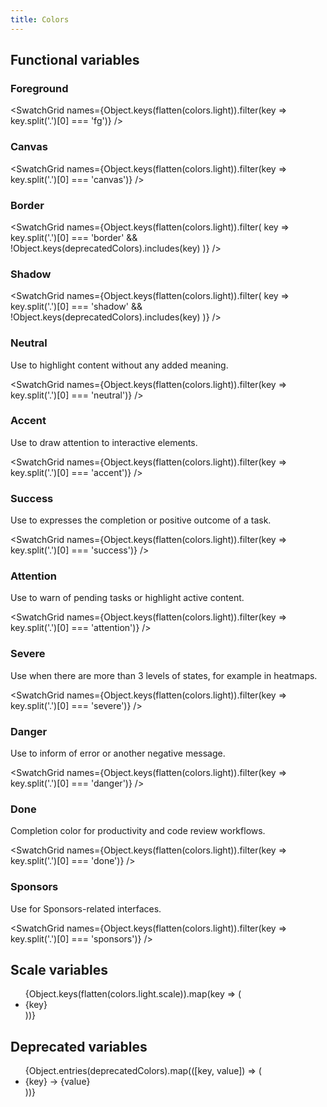 ```yaml
---
title: Colors
---
```



## Functional variables

### Foreground

<SwatchGrid names={Object.keys(flatten(colors.light)).filter(key => key.split('.')[0] === 'fg')} />

### Canvas

<SwatchGrid names={Object.keys(flatten(colors.light)).filter(key => key.split('.')[0] === 'canvas')} />

### Border

<SwatchGrid
  names={Object.keys(flatten(colors.light)).filter(
    key => key.split('.')[0] === 'border' && !Object.keys(deprecatedColors).includes(key)
  )}
/>

### Shadow

<SwatchGrid
  names={Object.keys(flatten(colors.light)).filter(
    key => key.split('.')[0] === 'shadow' && !Object.keys(deprecatedColors).includes(key)
  )}
/>

### Neutral

Use to highlight content without any added meaning.

<SwatchGrid names={Object.keys(flatten(colors.light)).filter(key => key.split('.')[0] === 'neutral')} />

### Accent

Use to draw attention to interactive elements.

<SwatchGrid names={Object.keys(flatten(colors.light)).filter(key => key.split('.')[0] === 'accent')} />

### Success

Use to expresses the completion or positive outcome of a task.

<SwatchGrid names={Object.keys(flatten(colors.light)).filter(key => key.split('.')[0] === 'success')} />

### Attention

Use to warn of pending tasks or highlight active content.

<SwatchGrid names={Object.keys(flatten(colors.light)).filter(key => key.split('.')[0] === 'attention')} />

### Severe

Use when there are more than 3 levels of states, for example in heatmaps.

<SwatchGrid names={Object.keys(flatten(colors.light)).filter(key => key.split('.')[0] === 'severe')} />

### Danger

Use to inform of error or another negative message.

<SwatchGrid names={Object.keys(flatten(colors.light)).filter(key => key.split('.')[0] === 'danger')} />

### Done

Completion color for productivity and code review workflows.

<SwatchGrid names={Object.keys(flatten(colors.light)).filter(key => key.split('.')[0] === 'done')} />

### Sponsors

Use for Sponsors-related interfaces.

<SwatchGrid names={Object.keys(flatten(colors.light)).filter(key => key.split('.')[0] === 'sponsors')} />

## Scale variables

<ul>
  {Object.keys(flatten(colors.light.scale)).map(key => (
    <li>{key}</li>
  ))}
</ul>

## Deprecated variables

<ul>
  {Object.entries(deprecatedColors).map(([key, value]) => (
    <li>
      {key} → {value}
    </li>
  ))}
</ul>
